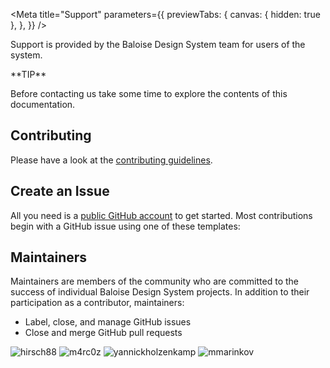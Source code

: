 
<Meta
  title="Support"
  parameters={{
    previewTabs: {
      canvas: { hidden: true },
    },
  }}
/>

<Banner label="Support" />

<Lead>Support is provided by the Baloise Design System team for users of the system.</Lead>

<InfoQuote>
**TIP**

Before contacting us take some time to explore the contents of this documentation.

</InfoQuote>

## Contributing

Please have a look at the [contributing guidelines](?path=/docs/contributing-overview--documentation).

## Create an Issue

All you need is a [public GitHub account](https://github.com/) to get started. Most contributions begin with a GitHub issue using one of these templates:

<Unstyled>
  <div className="flex flex-wrap gap-normal">
    <ButtonCard
      color="yellow"
      icon="💬"
      label="Ask a question"
      description="Usage question or discussion about the Baloise Design System"
      link="https://github.com/baloise/design-system/issues/new?assignees=&labels=💬+question&template=question_report.yml&title=%3Aspeech_balloon%3A+question%28component%29%3A+title"
    ></ButtonCard>
    <ButtonCard
      color="yellow"
      icon="🐛"
      label="Report a bug"
      description="Create a report to help us improve Get started"
      link="https://github.com/baloise/design-system/issues/new?assignees=&labels=🐛+bug&template=bug_report.yml&title=%3Abug%3A+fix%28component%29%3A+title"
    ></ButtonCard>
    <ButtonCard
      color="yellow"
      icon="✨"
      label="Request a feature"
      description="Suggest an idea for this project"
      link="https://github.com/baloise/design-system/issues/new?assignees=&labels=✨+feature&template=feature_report.yml&title=%3Asparkles%3A+feat%28component%29%3A+title"
    ></ButtonCard>
  </div>
</Unstyled>

## Maintainers

Maintainers are members of the community who are committed to the success of individual Baloise Design System projects. In addition to their participation as a contributor, maintainers:

- Label, close, and manage GitHub issues
- Close and merge GitHub pull requests

<Unstyled>
  <div className="flex gap-normal">
    <ButtonCard color="green" label="hirsch88" link="https://github.com/hirsch88">
      <img src="https://avatars.githubusercontent.com/u/6384499?v=4" alt="hirsch88" />
    </ButtonCard>
    <ButtonCard color="green" label="m4rc0z" link="https://github.com/m4rc0z">
      <img src="https://avatars.githubusercontent.com/u/20516386?v=4" alt="m4rc0z" />
    </ButtonCard>
    <ButtonCard color="green" label="yannickholzenkamp" link="https://github.com/yannickholzenkamp">
      <img src="https://avatars.githubusercontent.com/u/9351023?v=4" alt="yannickholzenkamp" />
    </ButtonCard>
    <ButtonCard color="green" label="mmarinkov" link="https://github.com/mmarinkov">
      <img src="https://avatars.githubusercontent.com/u/161294073?v=4" alt="mmarinkov" />
    </ButtonCard>
  </div>
</Unstyled>

<Footer>
  <LinkCards>
    <LinkCard
      pageTitle={'Foundation/Overview'}
      label={'Foundation'}
      description={'Design tokens, typography, colors and more'}
    />
    <LinkCard
      pageTitle={'Development/Getting Started'}
      label={'Development'}
      description={'Getting Started with HTML, Angular, React or Vue.js'}
    />
    <LinkCard
      label={'Contributing'}
      pageTitle={'Contributing/Overview'}
      description={'Be part of the Design System Community'}
    />
  </LinkCards>
</Footer>
